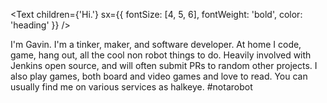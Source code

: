 <Text children={'Hi.'} sx={{ fontSize: [4, 5, 6], fontWeight: 'bold', color: 'heading'  }} />

I'm Gavin. I'm a tinker, maker, and software developer. At home I code, game, hang out, all the cool non robot things to do.
    Heavily involved with Jenkins open source, and will often submit PRs to random other projects.  I also play games, both board and video games and love to read.
    You can usually find me on various services as halkeye.
    #notarobot
